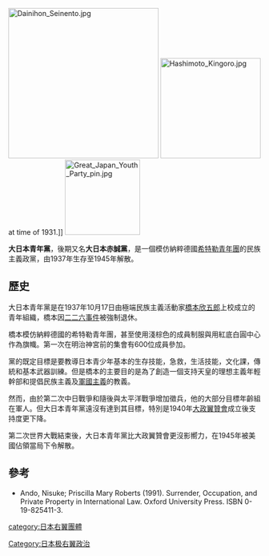 {{Infobox political youth organization
|name = Great Japan Youth Party
|native_name = 大日本青年党<br/>''Dai-Nippon Seinen-tō''
|colorcode = #000000
|logo = [[File:Flag_of_the_Dai_Nihon_Seinento.svg|250px]]
|leader = Colonel [[Kingoro_Hashimoto|Kingoro Hashimoto]]
|founded = October 17, 1937
|dissolved = 1945
|ideology  = [[Statism_in_Shōwa_Japan|Japanese fascism]]
|headquarters = [[Tokyo|Tokyo]], [[Empire_of_Japan|Empire of Japan]]
|mother party = [[Imperial_Rule_Assistance_Association|Imperial Rule Assistance Association]]
}}
[[File:Dainihon_Seinento.jpg|300px]]
[[File:Hashimoto_Kingoro.jpg|200px]] at time of 1931.]]
[[File:Great_Japan_Youth_Party_pin.jpg|150px]]

'''大日本青年黨'''，後期又名'''大日本赤誠黨'''，是一個模仿納粹德國[[希特勒青年團|希特勒青年團]]的民族主義政黨，由1937年生存至1945年解散。

==歷史==
大日本青年黨是在1937年10月17日由極端民族主義活動家[[橋本欣五郎|橋本欣五郎]]上校成立的青年組織，橋本因[[二二六事件|二二六事件]]被強制退休。

橋本模仿納粹德國的希特勒青年團，甚至使用淺棕色的成員制服與用紅底白圓中心作為旗幟。第一次在明治神宮前的集會有600位成員參加。

黨的既定目標是要教導日本青少年基本的生存技能，急救，生活技能，文化課，傳統和基本武器訓練。但是橋本的主要目的是為了創造一個支持天皇的理想主義年輕幹部和提倡民族主義及[[軍國主義|軍國主義]]的教義。

然而，由於第二次中日戰爭和隨後與太平洋戰爭增加徵兵，他的大部分目標年齡組在軍人。但大日本青年黨遠沒有達到其目標，特別是1940年[[大政翼贊會|大政翼贊會]]成立後支持度更下降。

第二次世界大戰結束後，大日本青年黨比大政翼贊會更沒影嚮力，在1945年被美國佔領當局下令解散。

==參考==
*Ando, Nisuke; Priscilla Mary Roberts (1991). Surrender, Occupation, and Private Property in International Law. Oxford University Press. ISBN 0-19-825411-3.

[[category:日本右翼團體|category:日本右翼團體]]
[[Category:日本极右翼政治|Category:日本极右翼政治]]